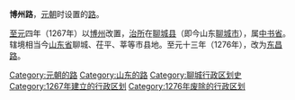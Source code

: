 '''博州路'''，[[元朝|元朝]]时设置的[[路_(行政区划)|路]]。

[[至元_(忽必烈)|至元]]四年（1267年）以[[博州|博州]]改置，[[治所|治所]]在[[聊城县|聊城县]]（即今山东[[聊城市|聊城市]]），属[[中书省|中书省]]。辖境相当今[[山东省|山东省]]聊城、茌平、莘等市县地。至元十三年（1276年），改为[[东昌路|东昌路]]。 

{{元朝行政区划小作品}}
[[Category:元朝的路|Category:元朝的路]] 
[[Category:山东的路|Category:山东的路]] 
[[Category:聊城行政区划史|Category:聊城行政区划史]]
[[Category:1267年建立的行政区划|Category:1267年建立的行政区划]] 
[[Category:1276年废除的行政区划|Category:1276年废除的行政区划]]